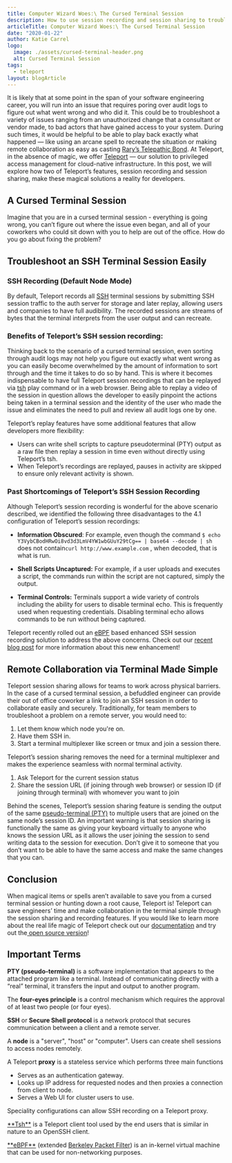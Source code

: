```yaml
---
title: Computer Wizard Woes:\ The Cursed Terminal Session
description: How to use session recording and session sharing to troubleshoot an SSH Terminal Session Easily
articleTitle: Computer Wizard Woes:\ The Cursed Terminal Session
date: "2020-01-22"
author: Katie Carrel
logo:
  image: ./assets/cursed-terminal-header.png
  alt: Cursed Terminal Session
tags:
  - teleport
layout: blogArticle
---
```


It is likely that at some point in the span of your software engineering career, you will run into an issue that requires poring over audit
logs to figure out what went wrong and who did it. This could be to troubleshoot a variety of issues ranging from an unauthorized change
that a consultant or vendor made, to bad actors that have gained access to your system. During such times, it would be helpful to be able to
play back exactly what happened — like using an arcane spell to recreate the situation or making remote collaboration as easy as casting
[Rary’s Telepathic Bond](https://forgottenrealms.fandom.com/wiki/Rary%27s_telepathic_bond). At Teleport, in the absence of magic, we offer
[Teleport](https://goteleport.com/how-it-works/) — our solution to privileged access management for cloud-native infrastructure. In this post, we will
explore how two of Teleport’s features, session recording and session sharing, make these magical solutions a reality for developers.

## A Cursed Terminal Session

Imagine that you are in a cursed terminal session - everything is going wrong, you can’t figure out where the issue even began, and all of
your coworkers who could sit down with you to help are out of the office. How do you go about fixing the problem?

## Troubleshoot an SSH Terminal Session Easily

### SSH Recording (Default Node Mode)

<BlogImage
  src="./assets/cursed-terminal-1.png"
  width="100%"
  alt="Troubleshoot an SSH Terminal Session Easily"
/>

By default, Teleport records all <a href="#one">SSH</a> terminal sessions by submitting SSH session traffic to the auth server for storage
and later replay, allowing users and companies to have full audibility. The recorded sessions are streams of bytes that the terminal
interprets from the user output and can recreate.

### Benefits of Teleport’s SSH session recording:

Thinking back to the scenario of a cursed terminal session, even sorting through audit logs may not help you figure out exactly what went
wrong as you can easily become overwhelmed by the amount of information to sort through and the time it takes to do so by hand. This is
where it becomes indispensable to have full Teleport session recordings that can be replayed via <a href="#two">tsh</a> play command or in a
web browser. Being able to replay a video of the session in question allows the developer to easily pinpoint the actions being taken in a
terminal session and the identity of the user who made the issue and eliminates the need to pull and review all audit logs one by one.

Teleport’s replay features have some additional features that allow developers more flexibility:

- Users can write shell scripts to capture pseudoterminal (PTY) output as a raw file then replay a session in time even without directly
  using Teleport’s tsh.
- When Teleport’s recordings are replayed, pauses in activity are skipped to ensure only relevant activity is shown.

### Past Shortcomings of Teleport’s SSH Session Recording

Although Teleport’s session recording is wonderful for the above scenario described, we identified the following three disadvantages to the
4.1 configuration of Teleport’s session recordings:

- **Information Obscured**: For example, even though the command
  `$ echo Y3VybCBodHRwOi8vd3d3LmV4YW1wbGUuY29tCg== | base64 --decode | sh` does not contain`curl http://www.example.com` , when decoded, that
  is what is run.

- **Shell Scripts Uncaptured:**
  For example, if a user uploads and executes a script, the commands run within the
  script are not captured, simply the output.
- **Terminal Controls:** Terminals support a wide variety of controls including the ability for users to
  disable terminal echo. This is frequently used when requesting credentials. Disabling
  terminal echo allows commands to be run without being captured.

Teleport recently rolled out an <a href="#three">eBPF</a> based enhanced SSH session recording solution to address the above concerns. Check
out our [recent blog post](/teleport-release-4-2/) for more information about this new enhancement!

## Remote Collaboration via Terminal Made Simple

<BlogImage
  src="./assets/cursed-terminal-3.png"
  width="100%"
  alt="Troubleshoot an SSH Terminal Session"
/>

Teleport session sharing allows for teams to work across physical barriers. In the case of a cursed terminal session, a befuddled engineer
can provide their out of office coworker a link to join an SSH session in order to collaborate easily and securely. Traditionally, for team
members to troubleshoot a problem on a remote server, you would need to:

1. Let them know which node you're on.
2. Have them SSH in.
3. Start a terminal multiplexer like screen or tmux and join a session there.

Teleport’s session sharing removes the need for a terminal multiplexer and makes the experience seamless with normal terminal activity.

1. Ask Teleport for the current session status
   <BlogImage
     src="./assets/cursed-terminal-4.png"
     width="100%"
     alt="Teleport for the current session status"
   />
2. Share the session URL (if joining through web browser) or session ID (if joining through terminal) with whomever you want to join
   <BlogImage
     src="./assets/cursed-terminal-5.png"
     width="100%"
     alt="Teleport Share Session"
   />

Behind the scenes, Teleport’s session sharing feature is sending the output of the same <a href="#four">pseudo-terminal (PTY)</a> to multiple users that are joined on the same node’s session ID. An important warning is that session sharing is functionally the same as giving your keyboard virtually to anyone who knows the session URL as it allows the user joining the session to send writing data to the session for execution. Don’t give it to someone that you don’t want to be able to have the same access and make the same changes that you can.

<EmailSubscribeViolet />

## Conclusion

When magical items or spells aren’t available to save you from a cursed terminal session or hunting down a root cause, Teleport is! Teleport can save engineers’ time and make collaboration in the terminal simple through the session sharing and recording features. If you would like to learn more about the real life magic of Teleport check out our [documentation](/teleport/docs/intro/) and try out the[ open source version](/teleport/download)!

## Important Terms

<p id="four">
  <b>PTY (pseudo-terminal)</b> is a software implementation that appears to the
  attached program like a terminal. Instead of communicating directly with a
  “real” terminal, it transfers the input and output to another program.
</p>

The **four-eyes principle** is a control mechanism which requires the approval of at least two people (or four eyes).

<p id="one">
  <b>SSH</b> or <b>Secure Shell protocol</b> is a network protocol that secures
  communication between a client and a remote server.
</p>

A **node** is a "server", "host" or "computer". Users can create shell sessions to access nodes remotely.

A Teleport **proxy** is a stateless service which performs three main functions

- Serves as an authentication gateway.
- Looks up IP address for requested nodes and then proxies a connection from client to node.
- Serves a Web UI for cluster users to use.

Speciality configurations can allow SSH recording on a Teleport proxy.

<p id="two">
  <a href="/teleport/docs/architecture/overview/">**Tsh**</a>
  is a Teleport client tool used by the end users that is similar in nature to an
  OpenSSH client.
</p>

<p id="three">
  <a href="https://lwn.net/Articles/740157/">**eBPF**</a> (extended <a href="https://en.wikipedia.org/wiki/Berkeley_Packet_Filter">Berkeley Packet Filter</a>) is an in-kernel virtual machine that can be used for non-networking
  purposes.
</p>
